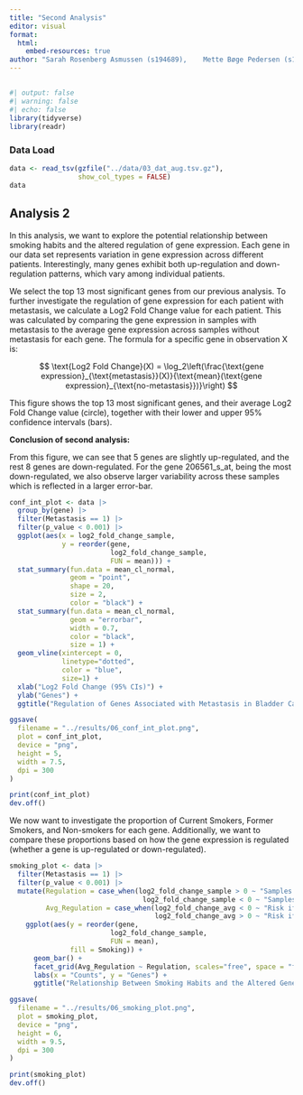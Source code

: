 ```yaml
---
title: "Second Analysis"
editor: visual
format:
  html:
    embed-resources: true
author: "Sarah Rosenberg Asmussen (s194689),	Mette Bøge Pedersen (s194679),	Caroline Amalie Bastholm Jensen (s213427), Jaime Noguera Piera (s233773), Yassine Turki (s231735)"
---
```


## 

```r
#| output: false
#| warning: false
#| echo: false
library(tidyverse)
library(readr)
```

### Data Load

```r
data <- read_tsv(gzfile("../data/03_dat_aug.tsv.gz"),
                 show_col_types = FALSE)
data
```

## Analysis 2

In this analysis, we want to explore the potential relationship between smoking habits and the altered regulation of gene expression. Each gene in our data set represents variation in gene expression across different patients. Interestingly, many genes exhibit both up-regulation and down-regulation patterns, which vary among individual patients.

We select the top 13 most significant genes from our previous analysis. To further investigate the regulation of gene expression for each patient with metastasis, we calculate a Log2 Fold Change value for each patient. This was calculated by comparing the gene expression in samples with metastasis to the average gene expression across samples without metastasis for each gene. The formula for a specific gene in observation X is:

$$
\text{Log2 Fold Change}(X) = \log_2\left(\frac{\text{gene expression}_{\text{metastasis}}(X)}{\text{mean}(\text{gene expression}_{\text{no-metastasis}})}\right)
$$

This figure shows the top 13 most significant genes, and their average Log2 Fold Change value (circle), together with their lower and upper 95% confidence intervals (bars).

**Conclusion of second analysis:**

From this figure, we can see that 5 genes are slightly up-regulated, and the rest 8 genes are down-regulated. For the gene 206561_s_at, being the most down-regulated, we also observe larger variability across these samples which is reflected in a larger error-bar.

```r
conf_int_plot <- data |>
  group_by(gene) |>
  filter(Metastasis == 1) |>
  filter(p_value < 0.001) |>
  ggplot(aes(x = log2_fold_change_sample,
             y = reorder(gene, 
                         log2_fold_change_sample, 
                         FUN = mean))) + 
  stat_summary(fun.data = mean_cl_normal, 
               geom = "point", 
               shape = 20, 
               size = 2, 
               color = "black") +
  stat_summary(fun.data = mean_cl_normal, 
               geom = "errorbar", 
               width = 0.7, 
               color = "black", 
               size = 1) + 
  geom_vline(xintercept = 0, 
             linetype="dotted", 
             color = "blue", 
             size=1) + 
  xlab("Log2 Fold Change (95% CIs)") + 
  ylab("Genes") + 
  ggtitle("Regulation of Genes Associated with Metastasis in Bladder Cancer")

ggsave(
  filename = "../results/06_conf_int_plot.png",
  plot = conf_int_plot,
  device = "png",
  height = 5,
  width = 7.5,
  dpi = 300  
)

print(conf_int_plot)
dev.off()
```

We now want to investigate the proportion of Current Smokers, Former Smokers, and Non-smokers for each gene. Additionally, we want to compare these proportions based on how the gene expression is regulated (whether a gene is up-regulated or down-regulated).

```r
smoking_plot <- data |>
  filter(Metastasis == 1) |>
  filter(p_value < 0.001) |>
  mutate(Regulation = case_when(log2_fold_change_sample > 0 ~ "Samples with upregulation",
                                 log2_fold_change_sample < 0 ~ "Samples with downregulation"),
         Avg_Regulation = case_when(log2_fold_change_avg < 0 ~ "Risk if downregulated",
                                    log2_fold_change_avg > 0 ~ "Risk if upregulated")) |>
    ggplot(aes(y = reorder(gene,
                         log2_fold_change_sample, 
                         FUN = mean),
               fill = Smoking)) +
      geom_bar() +
      facet_grid(Avg_Regulation ~ Regulation, scales="free", space = "free") +
      labs(x = "Counts", y = "Genes") +
      ggtitle("Relationship Between Smoking Habits and the Altered Gene Expression") 

ggsave(
  filename = "../results/06_smoking_plot.png",
  plot = smoking_plot,
  device = "png",
  height = 6,
  width = 9.5,
  dpi = 300  
)

print(smoking_plot)
dev.off()
```
